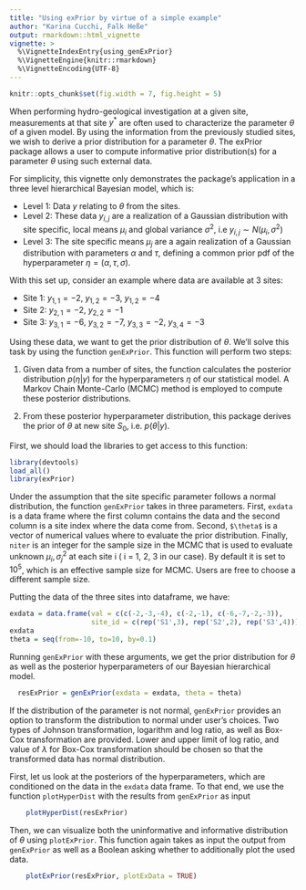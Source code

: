 ```yaml
---
title: "Using exPrior by virtue of a simple example"
author: "Karina Cucchi, Falk Heße"
output: rmarkdown::html_vignette
vignette: >
  %\VignetteIndexEntry{using_genExPrior}
  %\VignetteEngine{knitr::rmarkdown}
  %\VignetteEncoding{UTF-8}
---
```


```r
knitr::opts_chunk$set(fig.width = 7, fig.height = 5)
```

When performing hydro-geological investigation at a given site, measurements at that site $y^*$ are often used to characterize the parameter $\theta$ of a given model. By using the information from the previously studied sites, we wish to derive a prior distribution for a parameter $\theta$. The exPrior package allows a user to compute informative prior distribution(s) for a parameter $\theta$ using such external data. 

For simplicity, this vignette only demonstrates the package's application in a three level hierarchical Bayesian model, which is: 

* Level 1: Data $y$ relating to $\theta$ from the sites. 
* Level 2: These data $y_{i,j}$ are a realization of a Gaussian distribution with site specific, local means $\mu_i$ and global variance $\sigma^2$, i.e $y_{i,j} \sim N(\mu_i, \sigma^2)$
* Level 3: The site specific means $\mu_j$ are a again realization of a Gaussian distribution with parameters $\alpha$ and $\tau$, defining a common prior pdf of the hyperparameter $\eta = (\alpha, \tau, \sigma)$.

With this set up, consider an example where data are available at 3 sites: 

* Site 1: $y_{1,1} = -2,\ y_{1,2} = -3,\ y_{1,2} = -4$ 
* Site 2: $y_{2,1} = -2,\ y_{2,2} = -1$ 
* Site 3: $y_{3,1} = -6,\ y_{3,2} = -7,\ y_{3,3} = -2,\ y_{3,4} = -3$

Using these data, we want to get the prior distribution of $\theta$. We'll solve this task by using the function `genExPrior`. This function will perform two steps: 

1. Given data from a number of sites, the function calculates the posterior distribution $p(\eta|y)$  for the hyperparameters $\eta$ of our statistical model. A Markov Chain Monte-Carlo (MCMC) method is employed to compute these posterior distributions. 

2. From these posterior hyperparameter distribution, this package derives the prior of $\theta$ at new site $S_0$, i.e. $p(\theta|y)$.


First, we should load the libraries to get access to this function:

```r
library(devtools)
load_all()
library(exPrior)
```

Under the assumption that the site specific parameter follows a normal distribution, the function `genExPrior` takes in three parameters. First, `exdata` is a data frame where the first column contains the data and the second column is a site index where the data come from. Second, `$\theta$` is a vector of numerical values where to evaluate the prior distribution. Finally, `niter` is an integer for the sample size in the MCMC that is used to evaluate unknown $\mu_i, \sigma^2_j$ at each site i ( i = 1, 2, 3 in our case). By default it is set to $10^5$, which is an effective sample size for MCMC. Users are free to choose a different sample size. 

Putting the data of the three sites into dataframe, we have:

```r
exdata = data.frame(val = c(c(-2,-3,-4), c(-2,-1), c(-6,-7,-2,-3)), 
                    site_id = c(rep('S1',3), rep('S2',2), rep('S3',4))) 
exdata
theta = seq(from=-10, to=10, by=0.1)
```

Running `genExPrior` with these arguments, we get the prior distribution for $\theta$ as well as the posterior hyperparameters of our Bayesian hierarchical model.

```r
  resExPrior = genExPrior(exdata = exdata, theta = theta)
```

If the distribution of the parameter is not normal, `genExPrior` provides an option to transform the distribution to normal under user's choices. Two types of Johnson transformation, logarithm and log ratio, as well as Box-Cox transformation are provided. Lower and upper limit of log ratio, and value of $\lambda$ for Box-Cox transformation should be chosen so that the transformed data has normal distribution.

First, let us look at the posteriors of the hyperparameters, which are conditioned on the data in the `exdata` data frame. To that end, we use the function `plotHyperDist` with the results from `genExPrior` as input

```r
    plotHyperDist(resExPrior)
```

Then, we can visualize both the uninformative and informative distribution of $\theta$ using `plotExPrior`. This function again takes as input the output from `genExPrior` as well as a Boolean asking whether to additionally plot the used data.

```r
    plotExPrior(resExPrior, plotExData = TRUE)
```

